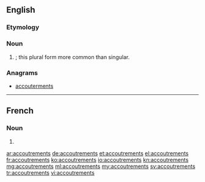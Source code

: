 ==English==

===Etymology===
{{borrowing|fr}}

===Noun===
{{head|en|plural}}

# {{plural of|accoutrement|nodot=1|lang=en}}; this plural form more common than singular.

===Anagrams===
* [[accouterments#English|accouterments]]

----

==French==

===Noun===
{{head|fr|plural|g=?}}

# {{plural of|accoutrement|lang=fr}}

[[ar:accoutrements]]
[[de:accoutrements]]
[[et:accoutrements]]
[[el:accoutrements]]
[[fr:accoutrements]]
[[ko:accoutrements]]
[[io:accoutrements]]
[[kn:accoutrements]]
[[mg:accoutrements]]
[[ml:accoutrements]]
[[my:accoutrements]]
[[sv:accoutrements]]
[[tr:accoutrements]]
[[vi:accoutrements]]